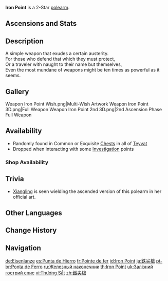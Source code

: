 {{Weapon Infobox
|id             = 13201
|image          = <gallery>
Weapon Iron Point.png|Base
Weapon Iron Point 2nd.png|2nd Ascension
</gallery>
|type           = Polearm
|series         = 2-Star
|releaseDate    = 2020-09-28
|quality        = 2
|base_atk       = 33
|obtain         = Chests
|obtain2        = Investigation
|obtain3        = Shops
}}
{{Description|Sharp and pointy at one end, it is a balanced weapon that is quite popular among travelers.}}
'''Iron Point''' is a 2-Star [[polearm]].

==Ascensions and Stats==
{{Weapon Ascensions and Stats
|ascendMat1 = Fetters of the Dandelion Gladiator
|ascendMat2 = Chains of the Dandelion Gladiator
|ascendMat3 = Shackles of the Dandelion Gladiator
|bossMat1   = Chaos Device
|bossMat2   = Chaos Circuit
|commonMat1 = Divining Scroll
|commonMat2 = Sealed Scroll
}}

==Description==
A simple weapon that exudes a certain austerity.<br />
For those who defend that which they must protect,<br />
Or a traveler with naught to their name but themselves,<br />
Even the most mundane of weapons might be ten times as powerful as it seems.

==Gallery==
<gallery>
Weapon Iron Point Wish.png|Multi-Wish Artwork
Weapon Iron Point 3D.png|Full Weapon
Weapon Iron Point 2nd 3D.png|2nd Ascension Phase Full Weapon
</gallery>

==Availability==
*Randomly found in Common or Exquisite [[Chests]] in all of [[Teyvat]]
*Dropped when interacting with some [[Investigation]] points
===Shop Availability===
{{Shop Availability}}

==Trivia==
*[[Xiangling]] is seen wielding the ascended version of this polearm in her official art.

==Other Languages==
{{Other Languages
|en      = Iron Point
|zhs     = 铁尖枪
|zhs_rm  = Tiě jiān qiāng
|zht     = 鐵尖槍
|zht_rm  = Tiě jiān qiāng
|zh_tl   = Iron Point Spear
|ja      = 鉄尖槍
|ja_rm   = Tetsusensou{{Assumed}}
|ja_tl   = Iron Pointed Spear
|ko      = 철촉창
|ko_rm   = Cheolchokchang
|ko_tl   = Iron Point Spear
|es      = Punta de Hierro
|es_tl   = Iron Tip
|fr      = Pointe de fer
|fr_tl   = Iron Point
|ru      = Железный наконечник
|ru_tl   = Iron Tip
|th      = Iron Point
|vi      = Thương Sắt
|vi_tl   = Iron Spear
|de      = Eisenlanze
|de_tl   = Iron Lance
|id      = Iron Point
|pt      = Ponta de Ferro
|pt_tl   = Iron Point
|tr      = Demir Nokta
|tr_tl   = 
|it      = Punta di ferro
|it_tl   = Iron Point
}}

==Change History==
{{Change History|1.0}}

==Navigation==
{{Weapons by Series Navbox|series=2-Star}}
{{Weapon Navbox|type=Polearms}}

[[de:Eisenlanze]]
[[es:Punta de Hierro]]
[[fr:Pointe de fer]]
[[id:Iron Point]]
[[ja:鉄尖槍]]
[[pt-br:Ponta de Ferro]]
[[ru:Железный наконечник]]
[[th:Iron Point]]
[[uk:Залізний гострий спис]]
[[vi:Thương Sắt]]
[[zh:鐵尖槍]]